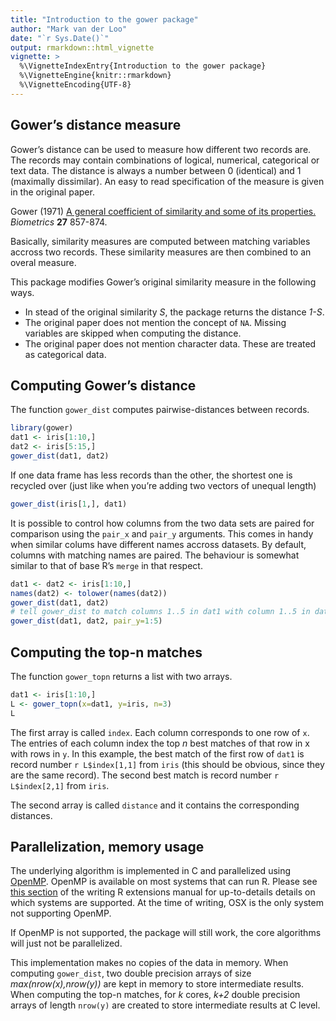 ```yaml
---
title: "Introduction to the gower package"
author: "Mark van der Loo"
date: "`r Sys.Date()`"
output: rmarkdown::html_vignette
vignette: >
  %\VignetteIndexEntry{Introduction to the gower package}
  %\VignetteEngine{knitr::rmarkdown}
  %\VignetteEncoding{UTF-8}
---
```


## Gower's distance measure

Gower's distance can be used to measure how different two records are. The records may contain combinations of logical, numerical, categorical or text data. The distance is always a number between 0 (identical) and 1 
(maximally dissimilar). An easy to read specification of the measure is given in the original paper.

Gower (1971) [A general coefficient of similarity and some of its properties.](http://venus.unive.it/romanaz/modstat_ba/gowdis.pdf)  _Biometrics_ **27** 857-874.

Basically, similarity measures are computed between matching variables accross two records. These similarity measures are then combined to an overal measure.


This package modifies Gower's original similarity measure in the following ways.

- In stead of the original similarity _S_, the package returns the distance _1-S_.
- The original paper does not mention the concept of `NA`. Missing variables are skipped when computing the distance.
- The original paper does not mention character data. These are treated as categorical data.

## Computing Gower's distance

The function ```gower_dist``` computes pairwise-distances between records.

```r
library(gower)
dat1 <- iris[1:10,]
dat2 <- iris[5:15,]
gower_dist(dat1, dat2)
```
If one data frame has less records than the other, the shortest one is recycled over (just like when you're adding two vectors of unequal length)

```r
gower_dist(iris[1,], dat1)
```

It is possible to control how columns from the two data sets are paired for comparison using the `pair_x` and `pair_y` arguments. This comes in handy when similar colums have different names accross datasets.  By default, columns with matching names are paired. The behaviour is somewhat similar to that of base R's `merge` in that respect.

```r
dat1 <- dat2 <- iris[1:10,]
names(dat2) <- tolower(names(dat2))
gower_dist(dat1, dat2)
# tell gower_dist to match columns 1..5 in dat1 with column 1..5 in dat2
gower_dist(dat1, dat2, pair_y=1:5)
```

## Computing the top-n matches

The function `gower_topn` returns a list with two arrays.
```r
dat1 <- iris[1:10,]
L <- gower_topn(x=dat1, y=iris, n=3)
L
```

The first array is called `index`. Each column corresponds to one row of `x`. The entries of each column
index the top _n_ best matches of that row in x with rows in `y`. In this example, the best match of the first row of `dat1` is record number ```r L$index[1,1]``` from `iris` (this should be obvious, since they are the same record). The second best match is record number ```r L$index[2,1]``` from `iris`.
 
The second array is called `distance` and it contains the corresponding distances.



## Parallelization, memory usage


The underlying algorithm is implemented in C and parallelized using [OpenMP](http://www.openmp.org). OpenMP is available on most systems that can run R. Please see [this section](https://cran.r-project.org/doc/manuals/r-release/R-exts.html#OpenMP-support) of the writing R extensions manual for up-to-details details on which systems are supported. At the time of writing, OSX is the only system not supporting OpenMP.

If OpenMP is not supported, the package will still work, the core algorithms will just not be parallelized.

This implementation makes no copies of the data in memory. When computing `gower_dist`, two double precision
arrays of size _max(nrow(x),nrow(y))_ are kept in memory to store intermediate results. When computing the top-n matches, for _k_ cores, _k+2_ double precision arrays of length ```nrow(y)``` are created to store intermediate results at C level.

